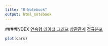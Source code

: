 ```yaml
---
title: "R Notebook"
output: html_notebook
---
```


####INDEX
[연속형 데이터 그래프](file:///C:/R/Project180818/stats_notebook_geometric.html)
[상관관계](file:///C:/R/Project180818/correlation_notebook.html)
[정규분포](file:///C:/R/Project180818/norm_notebook.html)

```r
plot(cars)
```

